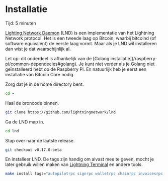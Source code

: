 
# Installatie

<Callout emoji="&#x2139;">
	Tijd: 5 minuten
</Callout>

[Lighting Network Daemon](https://github.com/lightningnetwork/lnd#lightning-network-daemon) \(LND\) is een implementatie van het Lightning Network protocol. Het is een tweede laag op Bitcoin, waarbij bitcoind \(of software equivalent\) de eerste laag vormt. Maar als je LND wil installeren dan wist je dat waarschijnlijk al.

<Callout emoji="&#x2139;">
	Let op: dit onderdeel is afhankelijk van de [Golang installatie](/raspberry-pi/common-dependecies#golang). Je kunt niet verder als je Golang niet geïnstalleerd hebt op de Raspberry Pi. En natuurlijk heb je eerst een installatie van Bitcoin Core nodig.
</Callout>

Zorg dat je in de home directory bent.

```bash
cd ~
```

Haal de broncode binnen.

```bash
git clone https://github.com/lightningnetwork/lnd
```

Ga de LND map in.

```bash
cd lnd
```

Stap over naar de laatste release.

```bash
git checkout v0.17.0-beta
```

En installeer LND. De tags zijn handig om alvast mee te geven, mocht je later gebruik willen maken van [Lightning Terminal](/lightning-extensions/lightning-terminal) en andere tools.

```bash
make install tags="autopilotrpc signrpc walletrpc chainrpc invoicesrpc routerrpc watchtowerrpc monitoring peersrpc"
```